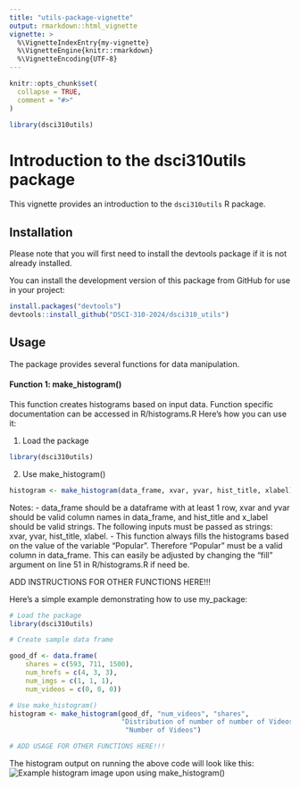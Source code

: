 ```yaml
---
title: "utils-package-vignette"
output: rmarkdown::html_vignette
vignette: >
  %\VignetteIndexEntry{my-vignette}
  %\VignetteEngine{knitr::rmarkdown}
  %\VignetteEncoding{UTF-8}
---
```


```r
knitr::opts_chunk$set(
  collapse = TRUE,
  comment = "#>"
)
```

```r
library(dsci310utils)
```

# Introduction to the dsci310utils package

This vignette provides an introduction to the `dsci310utils` R package.

## Installation

Please note that you will first need to install the devtools package if it is not already installed.

You can install the development version of this package from GitHub for use in your project:

```r
install.packages("devtools")
devtools::install_github("DSCI-310-2024/dsci310_utils")
```

## Usage
The package provides several functions for data manipulation.

#### Function 1: make_histogram()
This function creates histograms based on input data. Function specific documentation can be accessed in R/histograms.R
Here's how you can use it:

1. Load the package
```r
library(dsci310utils)
```

2. Use make_histogram()
```r
histogram <- make_histogram(data_frame, xvar, yvar, hist_title, xlabel)
```
Notes:
- data_frame should be a dataframe with at least 1 row, xvar and yvar should be valid column names
in data_frame, and hist_title and x_label should be valid strings. The following inputs must be passed as strings: 
xvar, yvar, hist_title, xlabel. 
- This function always fills the histograms based on the value of the variable "Popular". 
Therefore "Popular" must be a valid column in data_frame. 
This can easily be adjusted by changing the "fill" argument on line 51 in R/histograms.R if need be.

ADD INSTRUCTIONS FOR OTHER FUNCTIONS HERE!!!

Here's a simple example demonstrating how to use my_package:

```r
# Load the package
library(dsci310utils)

# Create sample data frame

good_df <- data.frame( 
    shares = c(593, 711, 1500),
    num_hrefs = c(4, 3, 3),
    num_imgs = c(1, 1, 1),
    num_videos = c(0, 0, 0))

# Use make_histogram()
histogram <- make_histogram(good_df, "num_videos", "shares", 
                            "Distribution of number of number of Videos",
                             "Number of Videos")

# ADD USAGE FOR OTHER FUNCTIONS HERE!!!                            
```

The histogram output on running the above code will look like this:
![Example histogram image upon using make_histogram()](vignette-images/vignette-histogram-image.png)

